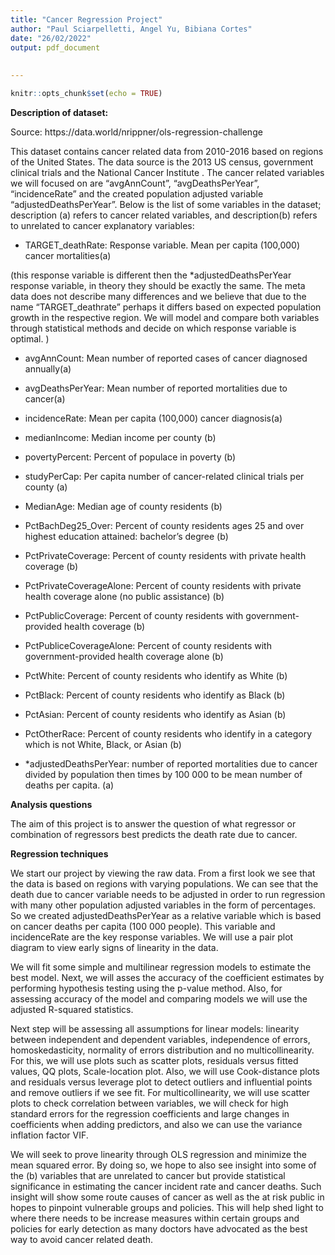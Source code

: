```yaml
---
title: "Cancer Regression Project"
author: "Paul Sciarpelletti, Angel Yu, Bibiana Cortes"
date: "26/02/2022"
output: pdf_document
   
 
---
```


```r
knitr::opts_chunk$set(echo = TRUE)
```
**Description of dataset:** 

Source: https://data.world/nrippner/ols-regression-challenge

This dataset contains cancer related data from 2010-2016 based on regions of the United States. The data source is the 2013 US census, government clinical trials and the National Cancer Institute . The cancer related variables we will focused on are "avgAnnCount", "avgDeathsPerYear", "incidenceRate" and the created population adjusted variable "adjustedDeathsPerYear". Below is the list of some variables in the dataset; description (a) refers to cancer related variables, and  description(b) refers to unrelated to cancer explanatory variables:

- TARGET_deathRate: Response variable. Mean per capita (100,000) cancer mortalities(a)

(this response variable is different then the *adjustedDeathsPerYear response variable, in theory they should be exactly the same. The meta data does not describe many differences and we believe that due to the name "TARGET_deathrate" perhaps it differs based on expected population growth in the respective region. We will model and compare both variables through statistical methods and decide on which response variable is optimal. )

- avgAnnCount: Mean number of reported cases of cancer diagnosed annually(a)

- avgDeathsPerYear: Mean number of reported mortalities due to cancer(a)

- incidenceRate: Mean per capita (100,000) cancer diagnosis(a)

- medianIncome: Median income per county (b)

- povertyPercent: Percent of populace in poverty (b)

- studyPerCap: Per capita number of cancer-related clinical trials per county (a)

- MedianAge: Median age of county residents (b)

- PctBachDeg25_Over: Percent of county residents ages 25 and over highest education attained: bachelor's degree (b)

- PctPrivateCoverage: Percent of county residents with private health coverage (b)

- PctPrivateCoverageAlone: Percent of county residents with private health coverage alone (no public assistance) (b)

- PctPublicCoverage: Percent of county residents with government-provided health coverage (b)

- PctPubliceCoverageAlone: Percent of county residents with government-provided health coverage alone (b)

- PctWhite: Percent of county residents who identify as White (b)

- PctBlack: Percent of county residents who identify as Black (b)

- PctAsian: Percent of county residents who identify as Asian (b)

- PctOtherRace: Percent of county residents who identify in a category which is not White, Black, or Asian (b)

- *adjustedDeathsPerYear: number of reported mortalities due to cancer divided by population then times by 100 000 to be mean number of deaths per capita. (a)


**Analysis questions**

The aim of this project is to answer the question of  what regressor or combination of regressors best predicts the death rate due to cancer.

**Regression techniques**

We start our project by viewing the raw data. From a first look we see that the data is based on regions with varying populations. We can see that the death due to cancer variable needs to  be adjusted in order to run regression with many other population adjusted variables in the form of percentages. So we created adjustedDeathsPerYear as a relative variable which is based on cancer deaths per capita (100 000 people). This variable and incidenceRate are the key response variables. We will use a pair plot diagram to view early signs of linearity in the data.

We will fit some simple and multilinear regression models to estimate the best model. Next,  we will asses the accuracy of the coefficient estimates by performing hypothesis testing using the p-value method. Also, for assessing accuracy of the model and comparing models we will use the adjusted R-squared statistics. 

Next step will be assessing all assumptions for linear models: linearity between independent and dependent variables, independence of errors, homoskedasticity, normality of errors distribution and no multicollinearity. For this, we will use plots such as scatter plots, residuals versus fitted values, QQ plots, Scale-location plot. Also, we will use Cook-distance plots and residuals versus leverage plot to detect outliers and influential points and remove outliers if we see fit. For multicollinearity, we will use scatter plots to check correlation between variables, we will check for high standard errors for the regression coefficients and  large changes in coefficients when adding predictors, and also we can use the variance inflation factor VIF.  

We will seek to prove linearity through OLS regression and  minimize the mean squared error. By doing so, we hope to also see insight into some of the (b) variables that are unrelated to cancer but provide statistical significance in estimating the cancer incident rate and cancer deaths. Such insight will show some route causes of cancer as well as the at risk public in hopes to pinpoint vulnerable groups and policies. This will help shed light to where there needs to be increase measures within certain groups and policies for early detection as many doctors have advocated as the best way to avoid cancer related death. 



  
 
   
